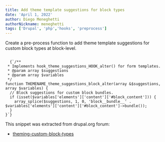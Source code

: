 ```yaml
---
title: Add theme template suggestions for block types
date: 'April 1, 2022'
author: Diego Meneghetti
authorNickname: meneghetti
tags: ['Drupal', 'php','hooks', 'preprocess']
---
```

Create a pre-process function to add theme template suggestions for custom block types at block-level.

<Code language="php">
  {`/**
 * Implements hook_theme_suggestions_HOOK_alter() for form templates.
 * @param array $suggestions
 * @param array $variables
 */
function THEMENAME_theme_suggestions_block_alter(array &$suggestions, array $variables) {
  // Block suggestions for custom block bundles.
  if (isset($variables['elements']['content']['#block_content'])) {
    array_splice($suggestions, 1, 0, 'block__bundle__' . $variables['elements']['content']['#block_content']->bundle());
  }
}`}
</Code>

This snippet was extracted from drupal.org forum:
- [theming-custom-block-types](https://www.drupal.org/forum/support/theme-development/2016-05-12/theming-custom-block-types)
